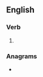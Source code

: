 ==English==

===Verb===
{{head|en|verb form}}

# {{en-past of|embalm}}

===Anagrams===
* {{anagrams|en|a=abdeelmm|belammed}}